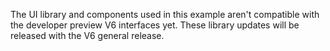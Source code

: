 <Callout warning>

The UI library and components used in this example aren't compatible with the developer preview V6 interfaces yet. These library updates will be released with the V6 general release.

</Callout>
